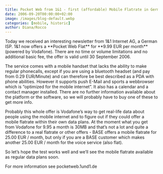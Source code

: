 ```yaml
---
title: Pocket Web from 1&1 - first (affordable) Mobile Flatrate in Germany
date: 2006-09-20T00:00:00+02:00
image: /images/blog-default.webp
categories: [mobile, historic]
author: Diana/Rocco
---
```


<div class="entry-content">
Today we received an interesting newsletter from 1&1 Internet AG, a German ISP. 1&1 now offers a **Pocket Web Flat**  for **9.99 EUR per month**  (powered by Vodafone). There are no time or volume limitations and no additional basic fee, the offer is valid until 30 September 2006.

 

The service comes with a mobile handset that lacks the ability to make regular phonecalls, except if you are using a bluetooth headset (and pay from 0.29 EUR/Minute) and can therefore be best described as a PDA with phone abilities. However it supports push E-Mail and sports a webbrowser which is “optimized for the mobile internet”. It also has a calendar and a contact manager installed. There are no further information available about the platform or the software, so we will probably have to buy one of these to get more info.

 

Probably this whole offer is Vodafone’s way to get real-life data about people using the mobile internet and to figure out if they could offer a mobile flatrate within their own data plans. At the moment what you get from Vodafone for 9.95 a month is 30MB and that’s not a lot and quite a difference to a real flatrate or other offers - BASE offers a mobile flatrate for 25.00 EUR / month, but only if you are a BASE customer which makes another 25.00 EUR / month for   the voice service (also flat).

 

So let’s hope the test works well and we’ll see the mobile flatrate available as regular data plans soon.

For more information see pocketweb.1und1.de
</div>


